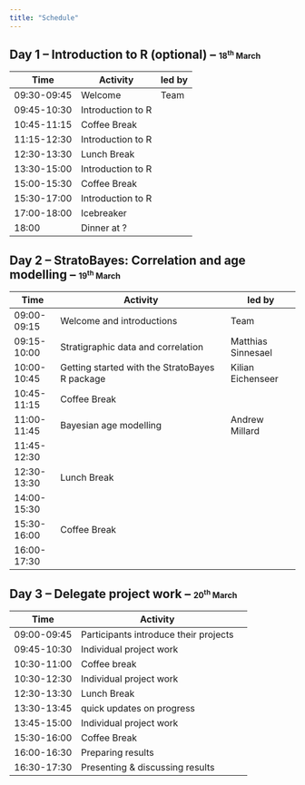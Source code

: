```yaml
---
title: "Schedule"
---
```


## Day 1 -- Introduction to R (optional) -- [18<sup>th</sup> March]{style="font-size: 67%;"}

| Time        | Activity          | led by |
|-------------|-------------------|--------|
| 09:30-09:45 | Welcome           | Team   |
| 09:45-10:30 | Introduction to R |        |
| 10:45-11:15 | Coffee Break      |        |
| 11:15-12:30 | Introduction to R |        |
| 12:30-13:30 | Lunch Break       |        |
| 13:30-15:00 | Introduction to R |        |
| 15:00-15:30 | Coffee Break      |        |
| 15:30-17:00 | Introduction to R |        |
| 17:00-18:00 | Icebreaker        |        |
| 18:00       | Dinner at ?       |        |

## Day 2 -- StratoBayes: Correlation and age modelling -- [19<sup>th</sup> March]{style="font-size: 67%;"}

| Time        | Activity                                       | led by             |
|-------------|------------------------------------------------|--------------------|
| 09:00-09:15 | Welcome and introductions                      | Team               |
| 09:15-10:00 | Stratigraphic data and correlation             | Matthias Sinnesael |
| 10:00-10:45 | Getting started with the StratoBayes R package | Kilian Eichenseer  |
| 10:45-11:15 | Coffee Break                                   |                    |
| 11:00-11:45 | Bayesian age modelling                         | Andrew Millard     |
| 11:45-12:30 |                                                |                    |
| 12:30-13:30 | Lunch Break                                    |                    |
| 14:00-15:30 |                                                |                    |
| 15:30-16:00 | Coffee Break                                   |                    |
| 16:00-17:30 |                                                |                    |

## Day 3 -- Delegate project work -- [20<sup>th</sup> March]{style="font-size: 67%;"}

| Time        | Activity                              |     |
|-------------|---------------------------------------|-----|
| 09:00-09:45 | Participants introduce their projects |     |
| 09:45-10:30 | Individual project work               |     |
| 10:30-11:00 | Coffee break                          |     |
| 10:30-12:30 | Individual project work               |     |
| 12:30-13:30 | Lunch Break                           |     |
| 13:30-13:45 | quick updates on progress             |     |
| 13:45-15:00 | Individual project work               |     |
| 15:30-16:00 | Coffee Break                          |     |
| 16:00-16:30 | Preparing results                     |     |
| 16:30-17:30 | Presenting & discussing results       |     |

```{=html}
<script>
document.addEventListener('DOMContentLoaded', (event) => {
  let tables = document.querySelectorAll('table');
  tables.forEach(table => table.classList.add('table-schedule'));
});
</script>
```
